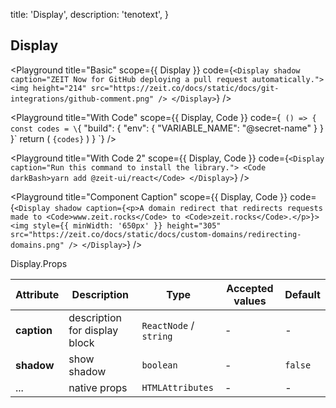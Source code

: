 
  title: 'Display',
  description: 'tenotext',
}

## Display

<Playground
  title="Basic"
  scope={{ Display }}
  code={`
  <Display shadow caption="ZEIT Now for GitHub deploying a pull request automatically.">
    <img height="214" src="https://zeit.co/docs/static/docs/git-integrations/github-comment.png" />
  </Display>
`} />


<Playground
  title="With Code"
  scope={{ Display, Code }}
  code={`
() => {
  const codes = \`{
  "build": {
    "env": {
      "VARIABLE_NAME": "@secret-name"
    }
  }
}\`
  return (
    <Display caption="Application's build with a defined environment variable.">
      <Code block>{codes}</Code>
    </Display>
  )
}
`} />

<Playground
  title="With Code 2"
  scope={{ Display, Code }}
  code={`
  <Display caption="Run this command to install the library.">
    <Code darkBash>yarn add @zeit-ui/react</Code>
  </Display>
`} />

<Playground
  title="Component Caption"
  scope={{ Display, Code }}
  code={`
  <Display shadow caption={<p>A domain redirect that redirects requests made to <Code>www.zeit.rocks</Code> to <Code>zeit.rocks</Code>.</p>}>
    <img style={{ minWidth: '650px' }} height="305" src="https://zeit.co/docs/static/docs/custom-domains/redirecting-domains.png" />
  </Display>
`} />

<Attributes>
<Attributes.Title>Display.Props</Attributes.Title>

| Attribute | Description | Type | Accepted values | Default
| ---------- | ---------- | ---- |  -------------- | ------ |
| **caption** | description for display block | `ReactNode` / `string` | - | - |
| **shadow** | show shadow | `boolean` | - | `false` |
| ... | native props | `HTMLAttributes` | - | - |

</Attributes>

